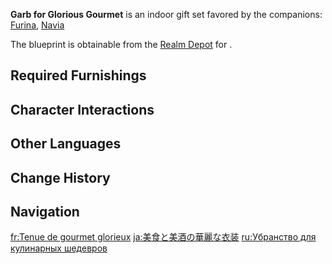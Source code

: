 {{Furnishing Infobox
|id             = 350076
|image          = Furnishing Set Garb for Glorious Gourmet Display.png
|category       = Indoor Set
|subcategory    = Gift Set
|quality        = 4
|adeptal_energy = 1,170
|load           = 2,517
|description    = A fully decked-out restaurant built in imitation of the Hotel Debord. It is suited to staging lively family banquets to which large numbers of relatives and friends will be invited.<br>Even seasoned chefs cannot deny that the gastronomical mise en scene dictates the feelings of the diners, which influences their overall rating of the food. As such, a beautiful restaurant can also be considered a sort of outer garment for good food and drink.
|blueprint      = Realm Depot
}}
'''Garb for Glorious Gourmet''' is an indoor gift set favored by the companions: [[Furina]], [[Navia]]

The blueprint is obtainable from the [[Realm Depot]] for {{Item|Realm Currency|24|x=240}}.

==Required Furnishings==
{{Recipe
|type = Gift Set
|yield = 0
|"Chill Afternoon Tea Time" = 2
|"Steady Stately Stability" = 2
|Floral Arrangement: "Nearly Aquamarine" = 2
|"Witness to Great Focus" = 3
|"Comfort of a Home Away From Home" = 2
|Mallow Wood "Sturdy" Cargo Container = 1
|"Maison Cardinalice's Musical Tone" = 1
|Floral Arrangement: "Art of Contrast" = 2
|Restaurant Rug: "Bathing in the Breeze" = 4
|sort = "Chill Afternoon Tea Time";"Steady Stately Stability";Floral Arrangement: "Nearly Aquamarine";"Witness to Great Focus";"Comfort of a Home Away From Home";Mallow Wood "Sturdy" Cargo Container;"Maison Cardinalice's Musical Tone";Floral Arrangement: "Art of Contrast";Restaurant Rug: "Bathing in the Breeze"
}}

==Character Interactions==
{{Gift Set Character Interactions
|character_1 = Furina
|rewards_1   = Primogem*20;Guide to Justice*2;Mora*20,000
|character_2 = Navia
|rewards_2   = Primogem*20;Guide to Equity*2;Mora*20,000
|set         = Garb for Glorious Gourmet
}}

==Other Languages==
{{Other Languages
|en      = Garb for Glorious Gourmet
|zhs     = 美食美酒的华丽外衣
|zhs_rm  = 
|zht     = 美食美酒的華麗外衣
|zht_rm  = 
|zh_tl   = 
|ja      = 美食と美酒の華麗な衣装
|ja_rm   = Bishoku to Bishu no Kirei-na Ishou
|ja_tl   = 
|ko      = 미식과 감주의 화려한 겉옷
|ko_rm   = 
|ko_tl   = 
|es      = Fachada espléndida para el buen comer y beber
|es_tl   = Splendid Facade for Good Eating and Drinking
|fr      = Tenue de gourmet glorieux
|fr_tl   = Glorious Gourmet Upkeep
|ru      = Убранство для кулинарных шедевров
|ru_tl   = 
|th      = ผ้าคลุมอาหารแสนอร่อยและไวน์เลิศรส
|th_rm   = 
|th_tl   = 
|vi      = Lớp Áo Hoa Lệ Của Bàn Tiệc
|vi_tl   = 
|de      = Das Ambiente von Speis und Trunk
|de_tl   = The Ambience of Food and Drink
|id      = Jubah Mewah Kuliner Anggur
|id_tl   = Luxury Robe of Culinary Wine
|pt      = Traje Gourmet Luxuoso
|pt_tl   = 
|tr      = Muhteşem Gurmelere Yaraşır Şıklık
|tr_tl   = 
|it      = Gourmet in stile glorioso
|it_tl   = Gourmet in Glorious Style
}}

==Change History==
{{Change History|4.3}}

==Navigation==
{{Furnishing Navbox/Sets|type=gift}}

[[fr:Tenue de gourmet glorieux]]
[[ja:美食と美酒の華麗な衣装]]
[[ru:Убранство для кулинарных шедевров]]